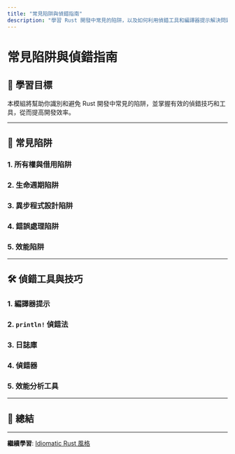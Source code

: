 ```yaml
---
title: "常見陷阱與偵錯指南"
description: "學習 Rust 開發中常見的陷阱，以及如何利用偵錯工具和編譯器提示解決問題"
---
```


# 常見陷阱與偵錯指南

## 📖 學習目標

本模組將幫助你識別和避免 Rust 開發中常見的陷阱，並掌握有效的偵錯技巧和工具，從而提高開發效率。

---

## 🎯 常見陷阱

### 1. 所有權與借用陷阱

### 2. 生命週期陷阱

### 3. 異步程式設計陷阱

### 4. 錯誤處理陷阱

### 5. 效能陷阱

---

## 🛠️ 偵錯工具與技巧

### 1. 編譯器提示

### 2. `println!` 偵錯法

### 3. 日誌庫

### 4. 偵錯器

### 5. 效能分析工具

---

## 📝 總結

---

**繼續學習**: [Idiomatic Rust 風格](./module-11-idiomatic-rust-style.zh-tw.mdx)